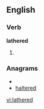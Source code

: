 ==English==

===Verb===
'''lathered'''

# {{past of|[[lather]]}}

===Anagrams===
* {{alphagram|adeehlrt}}
* [[haltered#English|haltered]]

[[vi:lathered]]